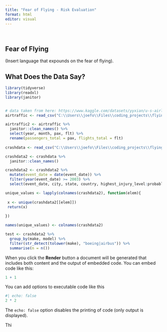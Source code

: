```yaml
---
title: "Fear of Flying - Risk Evaluation"
format: html
editor: visual
---
```


\

## Fear of Flying

(Insert language that expounds on the fear of flying).

## What Does the Data Say?

```r
library(tidyverse)
library(readxl)
library(janitor)


# data taken from here: https://www.kaggle.com/datasets/yyxian/u-s-airline-traffic-data/code
airtraffic <- read_csv("C:\\Users\\joefo\\Files\\coding_projects\\flying_risk_eval\\data\\airtraffic.csv")

airtraffic2 <- airtraffic %>% 
  janitor::clean_names() %>%
  select(year, month, pax, flt) %>%
  rename(passengers_total = pax, flights_total = flt)
  
crashdata <- read_csv("C:\\Users\\joefo\\Files\\coding_projects\\flying_risk_eval\\data\\crashdata.csv")

crashdata2 <- crashdata %>%
  janitor::clean_names()

crashdata2 <- crashdata2 %>%
  mutate(event_date = date(event_date)) %>%
  filter(year(event_date) >= 2003) %>%
  select(event_date, city, state, country, highest_injury_level:probable_cause, make, model)

unique_values <- lapply(colnames(crashdata2), function(elem){
  
 x <- unique(crashdata2[[elem]])
 return(x)
  
})

names(unique_values) <- colnames(crashdata2)

test <- crashdata2 %>% 
  group_by(make, model) %>% 
  filter(str_detect(tolower(make), "boeing|airbus")) %>% 
  summarise(n = n())

```

When you click the **Render** button a document will be generated that includes both content and the output of embedded code. You can embed code like this:

```r
1 + 1
```

You can add options to executable code like this

```r
#| echo: false
2 * 2
```

The `echo: false` option disables the printing of code (only output is displayed).

Thi
